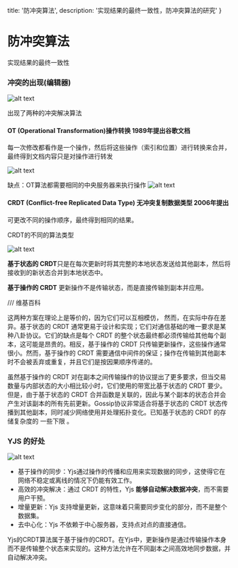   title: '防冲突算法',
  description: '实现结果的最终一致性，防冲突算法的研究'
}

# 防冲突算法

实现结果的最终一致性

### 冲突的出现(编辑器)

![alt text](./1.png)

出现了两种的冲突解决算法

#### OT (Operational Transformation)操作转换 1989年提出谷歌文档

每一次修改都看作是一个操作，然后将这些操作（索引和位置）进行转换来合并，最终得到文档内容只是对操作进行转发

![alt text](./image.png)

缺点：OT算法都需要相同的中央服务器来执行操作 ![alt text](./image-1.png)

#### CRDT (Conflict-free Replicated Data Type) 无冲突复制数据类型 2006年提出

可更改不同的操作顺序，最终得到相同的结果。

CRDT的不同的算法类型

![alt text](./image-3.png)

**基于状态的 CRDT**只是在每次更新时将其完整的本地状态发送给其他副本，然后将接收到的新状态合并到本地状态中。

**基于操作的 CRDT** 更新操作不是传输状态，而是直接传输到副本并应用。

/// 维基百科

这两种方案在理论上是等价的，因为它们可以互相模仿， 然而，在实际中存在差异。基于状态的 CRDT 通常更易于设计和实现；它们对通信基础的唯一要求是某种八卦协议。它们的缺点是每个 CRDT 的整个状态最终都必须传输给其他每个副本，这可能是昂贵的。相反，基于操作的 CRDT 只传输更新操作，这些操作通常很小。然而，基于操作的 CRDT 需要通信中间件的保证；操作在传输到其他副本时不会被丢弃或重复，并且它们是按因果顺序传递的。

虽然基于操作的 CRDT 对在副本之间传输操作的协议提出了更多要求，但当交易数量与内部状态的大小相比较小时，它们使用的带宽比基于状态的 CRDT 要少。但是，由于基于状态的 CRDT 合并函数是关联的，因此与某个副本的状态合并会产生对该副本的所有先前更新。Gossip协议非常适合将基于状态的 CRDT 状态传播到其他副本，同时减少网络使用并处理拓扑变化。已知基于状态的 CRDT 的存储复杂度的 一些下限 。

### YJS 的好处

![alt text](./image-2.png)

- 基于操作的同步：Yjs通过操作的传播和应用来实现数据的同步，这使得它在网络不稳定或离线的情况下仍能有效工作。
- 高效的冲突解决：通过 CRDT 的特性，Yjs **能够自动解决数据冲突**，而不需要用户干预。
- 增量更新：Yjs 支持增量更新，这意味着只需要同步变化的部分，而不是整个数据集。
- 去中心化：Yjs 不依赖于中心服务器，支持点对点的直接通信。

Yjs的CRDT算法属于基于操作的CRDT。在Yjs中，更新操作是通过传输操作本身而不是传输整个状态来实现的。这种方法允许在不同副本之间高效地同步数据，并自动解决冲突。
